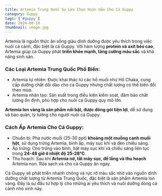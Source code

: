 ---
title: Artemia Trung Quốc Sự Lựa Chọn Hoàn Hảo Cho Cá Guppy
category: Guppy
tags: ['#guppy']
date: 2024-08-18
thumbnail: image.jpg
---

Artemia là nguồn thức ăn sống giàu dinh dưỡng được yêu thích trong việc nuôi cá cảnh, đặc biệt 
là cá Guppy. Với hàm lượng **protein và axit béo cao**, Artemia giúp cá Guppy phát 
**triển khỏe mạnh, tăng cường màu sắc** và khả năng sinh sản.

### Các Loại Artemia Trung Quốc Phổ Biến:

- Artemia tự nhiên: Được khai thác từ các hồ muối như Hồ Chaka, cung cấp dưỡng chất dồi dào cho cá Guppy nhưng chất lượng có thể biến đổi theo mùa.
- Artemia nhân tạo: Sản xuất trong điều kiện kiểm soát, đảm bảo chất lượng ổn định, phù hợp cho nuôi cá Guppy quy mô lớn.

**Artemia lon vàng là sản phẩm nổi bật, được đóng gói tiện lợi**, dễ sử dụng và bảo quản, lý tưởng cho người nuôi cá Guppy.

### Cách Ấp Artemia Cho Cá Guppy:

- Chuẩn bị: Pha nước muối (25-30 ppt) **khoảng một muỗng canh muối hột**, sử dụng trứng Artemia, bình ấp, máy sục khí và đèn chiếu sáng.
- Ấp trứng: Cho trứng vào bình, bật máy sục khí và chiếu sáng liên tục trong **24-48 giờ ở nhiệt độ 25-28°C**.
- Thu hoạch: Sau khi **Artemia nở, tắt máy sục, để lắng và thu hoạch** Artemia non. Rửa sạch và cho cá Guppy ăn ngay.

Cá Guppy sẽ phát triển nhanh chóng và rực rỡ màu sắc nhờ vào nguồn dinh dưỡng chất lượng từ 
Artemia Trung Quốc, đặc biệt là sản phẩm Artemia lon vàng. Đây là sự đầu tư hợp lý cho những 
ai yêu thích và nuôi dưỡng dòng cá cảnh nhỏ xinh này.







